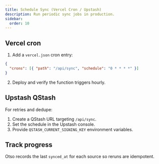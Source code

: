 ```yaml
---
title: Schedule Sync (Vercel Cron / Upstash)
description: Run periodic sync jobs in production.
sidebar:
  order: 10
---
```


## Vercel cron

1. Add a `vercel.json` cron entry:

```json
{
  "crons": [{ "path": "/api/sync", "schedule": "0 * * * *" }]
}
```

2. Deploy and verify the function triggers hourly.

## Upstash QStash

For retries and dedupe:

1. Create a QStash URL targeting `/api/sync`.
2. Set the schedule in the Upstash console.
3. Provide `QSTASH_CURRENT_SIGNING_KEY` environment variables.

## Track progress

Otso records the last `synced_at` for each source so reruns are idempotent.
